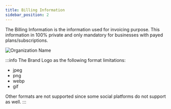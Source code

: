 ```yaml
---
title: Billing Information
sidebar_position: 2
---
```


The Billing Information is the information used for invoicing purpose. This information in 100% private and only mandatory for businesses with payed plans/subscriptions.

![Organization Name](/img/settings/billing_main.png)

:::info
The Brand Logo as the following format limitations:
- jpeg
- png
- webp
- gif

Other formats are not supported since some social platforms do not support as well.
:::

